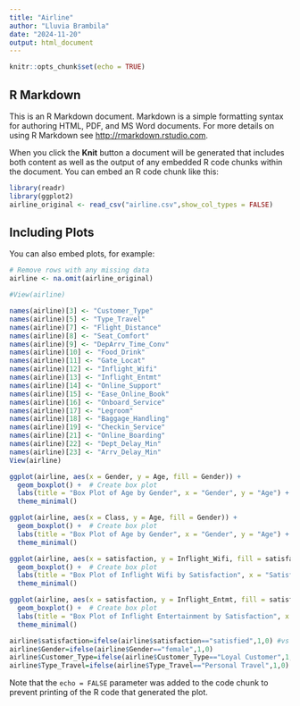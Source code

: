 ```yaml
---
title: "Airline" 
author: "Lluvia Brambila"
date: "2024-11-20"
output: html_document
---
```


```r
knitr::opts_chunk$set(echo = TRUE)
```

## R Markdown

This is an R Markdown document. Markdown is a simple formatting syntax for authoring HTML, PDF, and MS Word documents. For more details on using R Markdown see <http://rmarkdown.rstudio.com>.

When you click the **Knit** button a document will be generated that includes both content as well as the output of any embedded R code chunks within the document. You can embed an R code chunk like this:

```r
library(readr)
library(ggplot2)
airline_original <- read_csv("airline.csv",show_col_types = FALSE)

```

## Including Plots

You can also embed plots, for example:

```r
# Remove rows with any missing data
airline <- na.omit(airline_original)

#View(airline)
```

```r
names(airline)[3] <- "Customer_Type"
names(airline)[5] <- "Type_Travel"
names(airline)[7] <- "Flight_Distance"
names(airline)[8] <- "Seat_Comfort"
names(airline)[9] <- "DepArrv_Time_Conv"
names(airline)[10] <- "Food_Drink"
names(airline)[11] <- "Gate_Locat"
names(airline)[12] <- "Inflight_Wifi"
names(airline)[13] <- "Inflight_Entmt"
names(airline)[14] <- "Online_Support"
names(airline)[15] <- "Ease_Online_Book"
names(airline)[16] <- "Onboard_Service"
names(airline)[17] <- "Legroom"
names(airline)[18] <- "Baggage_Handling"
names(airline)[19] <- "Checkin_Service"
names(airline)[21] <- "Online_Boarding"
names(airline)[22] <- "Dept_Delay_Min"
names(airline)[23] <- "Arrv_Delay_Min"
View(airline)

```

```r
ggplot(airline, aes(x = Gender, y = Age, fill = Gender)) +
  geom_boxplot() +  # Create box plot
  labs(title = "Box Plot of Age by Gender", x = "Gender", y = "Age") +  # Add labels
  theme_minimal() 

ggplot(airline, aes(x = Class, y = Age, fill = Gender)) +
  geom_boxplot() +  # Create box plot
  labs(title = "Box Plot of Age by Gender", x = "Gender", y = "Age") +  # Add labels
  theme_minimal() 

ggplot(airline, aes(x = satisfaction, y = Inflight_Wifi, fill = satisfaction)) +
  geom_boxplot() +  # Create box plot
  labs(title = "Box Plot of Inflight Wifi by Satisfaction", x = "Satisfaction", y = "Infight Wifi") +  # Add labels
  theme_minimal() 

ggplot(airline, aes(x = satisfaction, y = Inflight_Entmt, fill = satisfaction)) +
  geom_boxplot() +  # Create box plot
  labs(title = "Box Plot of Inflight Entertainment by Satisfaction", x = "Satisfaction", y = "Infight Entertainment") +  # Add labels
  theme_minimal() 


```

```r
airline$satisfaction=ifelse(airline$satisfaction=="satisfied",1,0) #vs dissatisfied
airline$Gender=ifelse(airline$Gender=="female",1,0)
airline$Customer_Type=ifelse(airline$Customer_Type=="Loyal Customer",1,0) #vs disloyal customer
airline$Type_Travel=ifelse(airline$Type_Travel=="Personal Travel",1,0) # vs Business travel

```
Note that the `echo = FALSE` parameter was added to the code chunk to prevent printing of the R code that generated the plot.

